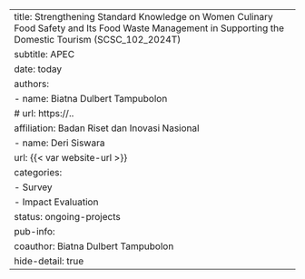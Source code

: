 ---
title: Strengthening Standard Knowledge on Women Culinary Food Safety and Its Food Waste Management in Supporting the Domestic Tourism (SCSC_102_2024T)
subtitle: APEC
date: today
authors:
  - name: Biatna Dulbert Tampubolon
#    url: https://..
    affiliation: Badan Riset dan Inovasi Nasional 
  - name: Deri Siswara
    url: {{< var website-url >}}
categories:
  - Survey
  - Impact Evaluation
status: ongoing-projects
pub-info:
  coauthor: Biatna Dulbert Tampubolon
hide-detail: true
---